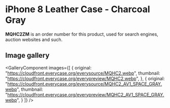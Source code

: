 
# iPhone 8 Leather Case - Charcoal Gray

<Callout type='info' emoji='👉🏻'>**MQHC2ZM** is an order number for this product, used for search engines, auction websites and such.</Callout>

## Image gallery

<GalleryComponent
    images={[
      {
        original: "https://cloudfront.everycase.org/everysource/MQHC2.webp",
        thumbnail: "https://cloudfront.everycase.org/everypreview/MQHC2.webp",
      },
      {
        original: "https://cloudfront.everycase.org/everysource/MQHC2_AV1_SPACE_GRAY.webp",
        thumbnail: "https://cloudfront.everycase.org/everypreview/MQHC2_AV1_SPACE_GRAY.webp",
      }
    ]}
  />
